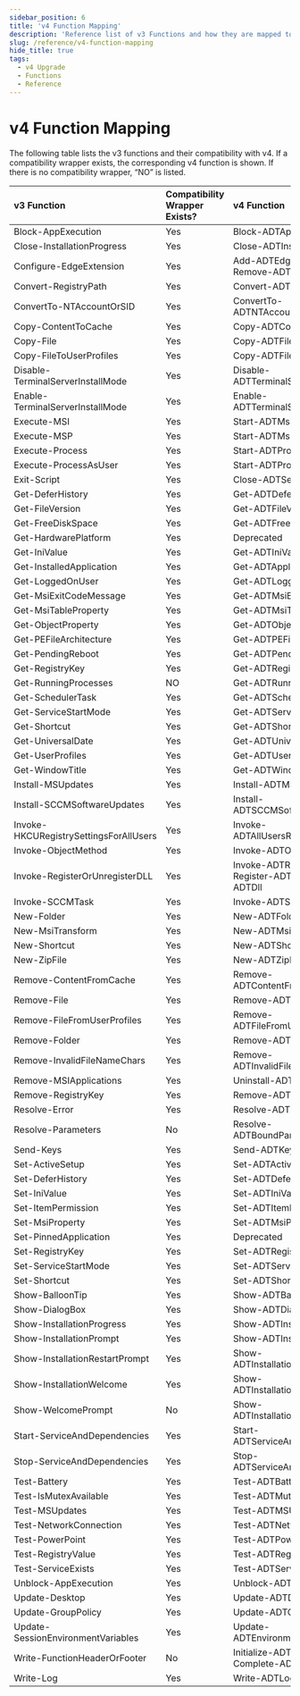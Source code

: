 ```yaml
---
sidebar_position: 6
title: 'v4 Function Mapping'
description: 'Reference list of v3 Functions and how they are mapped to the new v4 functions.'
slug: /reference/v4-function-mapping
hide_title: true
tags:
  - v4 Upgrade
  - Functions
  - Reference
---
```


# v4 Function Mapping

The following table lists the v3 functions and their compatibility with v4. If a compatibility wrapper exists, the corresponding v4 function is shown. If there is no compatibility wrapper, “NO” is listed.

| v3 Function                            | Compatibility Wrapper Exists? | v4 Function                                              |
|:---------------------------------------|:------------------------------|:---------------------------------------------------------|
| Block-AppExecution                     | Yes                           | Block-ADTAppExecution                                    |
| Close-InstallationProgress             | Yes                           | Close-ADTInstallationProgress                            |
| Configure-EdgeExtension                | Yes                           | Add-ADTEdgeExtension / Remove-ADTEdgeExtension           |
| Convert-RegistryPath                   | Yes                           | Convert-ADTRegistryPath                                  |
| ConvertTo-NTAccountOrSID               | Yes                           | ConvertTo-ADTNTAccountOrSID                              |
| Copy-ContentToCache                    | Yes                           | Copy-ADTContentToCache                                   |
| Copy-File                              | Yes                           | Copy-ADTFile                                             |
| Copy-FileToUserProfiles                | Yes                           | Copy-ADTFileToUserProfiles                               |
| Disable-TerminalServerInstallMode      | Yes                           | Disable-ADTTerminalServerInstallMode                     |
| Enable-TerminalServerInstallMode       | Yes                           | Enable-ADTTerminalServerInstallMode                      |
| Execute-MSI                            | Yes                           | Start-ADTMsiProcess                                      |
| Execute-MSP                            | Yes                           | Start-ADTMspProcess                                      |
| Execute-Process                        | Yes                           | Start-ADTProcess                                         |
| Execute-ProcessAsUser                  | Yes                           | Start-ADTProcessAsUser                                   |
| Exit-Script                            | Yes                           | Close-ADTSession                                         |
| Get-DeferHistory                       | Yes                           | Get-ADTDeferHistory                                      |
| Get-FileVersion                        | Yes                           | Get-ADTFileVersion                                       |
| Get-FreeDiskSpace                      | Yes                           | Get-ADTFreeDiskSpace                                     |
| Get-HardwarePlatform                   | Yes                           | Deprecated                                               |
| Get-IniValue                           | Yes                           | Get-ADTIniValue                                          |
| Get-InstalledApplication               | Yes                           | Get-ADTApplication                                       |
| Get-LoggedOnUser                       | Yes                           | Get-ADTLoggedOnUser                                      |
| Get-MsiExitCodeMessage                 | Yes                           | Get-ADTMsiExitCodeMessage                                |
| Get-MsiTableProperty                   | Yes                           | Get-ADTMsiTableProperty                                  |
| Get-ObjectProperty                     | Yes                           | Get-ADTObjectProperty                                    |
| Get-PEFileArchitecture                 | Yes                           | Get-ADTPEFileArchitecture                                |
| Get-PendingReboot                      | Yes                           | Get-ADTPendingReboot                                     |
| Get-RegistryKey                        | Yes                           | Get-ADTRegistryKey                                       |
| Get-RunningProcesses                   | NO                            | Get-ADTRunningProcesses                                  |
| Get-SchedulerTask                      | Yes                           | Get-ADTSchedulerTask                                     |
| Get-ServiceStartMode                   | Yes                           | Get-ADTServiceStartMode                                  |
| Get-Shortcut                           | Yes                           | Get-ADTShortcut                                          |
| Get-UniversalDate                      | Yes                           | Get-ADTUniversalDate                                     |
| Get-UserProfiles                       | Yes                           | Get-ADTUserProfiles                                      |
| Get-WindowTitle                        | Yes                           | Get-ADTWindowTitle                                       |
| Install-MSUpdates                      | Yes                           | Install-ADTMSUpdates                                     |
| Install-SCCMSoftwareUpdates            | Yes                           | Install-ADTSCCMSoftwareUpdates                           |
| Invoke-HKCURegistrySettingsForAllUsers | Yes                           | Invoke-ADTAllUsersRegistryAction                         |
| Invoke-ObjectMethod                    | Yes                           | Invoke-ADTObjectMethod                                   |
| Invoke-RegisterOrUnregisterDLL         | Yes                           | Invoke-ADTRegSvr32 / Register-ADTDll / Unregister-ADTDll |
| Invoke-SCCMTask                        | Yes                           | Invoke-ADTSCCMTask                                       |
| New-Folder                             | Yes                           | New-ADTFolder                                            |
| New-MsiTransform                       | Yes                           | New-ADTMsiTransform                                      |
| New-Shortcut                           | Yes                           | New-ADTShortcut                                          |
| New-ZipFile                            | Yes                           | New-ADTZipFile                                           |
| Remove-ContentFromCache                | Yes                           | Remove-ADTContentFromCache                               |
| Remove-File                            | Yes                           | Remove-ADTFile                                           |
| Remove-FileFromUserProfiles            | Yes                           | Remove-ADTFileFromUserProfiles                           |
| Remove-Folder                          | Yes                           | Remove-ADTFolder                                         |
| Remove-InvalidFileNameChars            | Yes                           | Remove-ADTInvalidFileNameChars                           |
| Remove-MSIApplications                 | Yes                           | Uninstall-ADTApplication                                 |
| Remove-RegistryKey                     | Yes                           | Remove-ADTRegistryKey                                    |
| Resolve-Error                          | Yes                           | Resolve-ADTErrorRecord                                   |
| Resolve-Parameters                     | No                            | Resolve-ADTBoundParameters                               |
| Send-Keys                              | Yes                           | Send-ADTKeys                                             |
| Set-ActiveSetup                        | Yes                           | Set-ADTActiveSetup                                       |
| Set-DeferHistory                       | Yes                           | Set-ADTDeferHistory                                      |
| Set-IniValue                           | Yes                           | Set-ADTIniValue                                          |
| Set-ItemPermission                     | Yes                           | Set-ADTItemPermission                                    |
| Set-MsiProperty                        | Yes                           | Set-ADTMsiProperty                                       |
| Set-PinnedApplication                  | Yes                           | Deprecated                                               |
| Set-RegistryKey                        | Yes                           | Set-ADTRegistryKey                                       |
| Set-ServiceStartMode                   | Yes                           | Set-ADTServiceStartMode                                  |
| Set-Shortcut                           | Yes                           | Set-ADTShortcut                                          |
| Show-BalloonTip                        | Yes                           | Show-ADTBalloonTip                                       |
| Show-DialogBox                         | Yes                           | Show-ADTDialogBox                                        |
| Show-InstallationProgress              | Yes                           | Show-ADTInstallationProgress                             |
| Show-InstallationPrompt                | Yes                           | Show-ADTInstallationPrompt                               |
| Show-InstallationRestartPrompt         | Yes                           | Show-ADTInstallationRestartPrompt                        |
| Show-InstallationWelcome               | Yes                           | Show-ADTInstallationWelcome                              |
| Show-WelcomePrompt                     | No                            | Show-ADTInstallationWelcome                              |
| Start-ServiceAndDependencies           | Yes                           | Start-ADTServiceAndDependencies                          |
| Stop-ServiceAndDependencies            | Yes                           | Stop-ADTServiceAndDependencies                           |
| Test-Battery                           | Yes                           | Test-ADTBattery                                          |
| Test-IsMutexAvailable                  | Yes                           | Test-ADTMutexAvailability                                |
| Test-MSUpdates                         | Yes                           | Test-ADTMSUpdates                                        |
| Test-NetworkConnection                 | Yes                           | Test-ADTNetworkConnection                                |
| Test-PowerPoint                        | Yes                           | Test-ADTPowerPoint                                       |
| Test-RegistryValue                     | Yes                           | Test-ADTRegistryValue                                    |
| Test-ServiceExists                     | Yes                           | Test-ADTServiceExists                                    |
| Unblock-AppExecution                   | Yes                           | Unblock-ADTAppExecution                                  |
| Update-Desktop                         | Yes                           | Update-ADTDesktop                                        |
| Update-GroupPolicy                     | Yes                           | Update-ADTGroupPolicy                                    |
| Update-SessionEnvironmentVariables     | Yes                           | Update-ADTEnvironmentPsProvider                          |
| Write-FunctionHeaderOrFooter           | No                            | Initialize-ADTFunction / Complete-ADTFunction            |
| Write-Log                              | Yes                           | Write-ADTLogEntry                                        |
